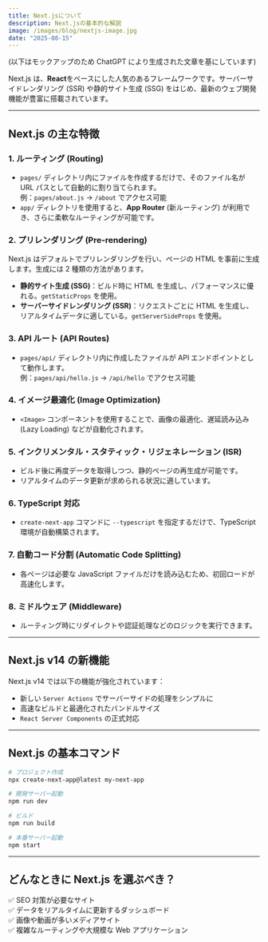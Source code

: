 ```yaml
---
title: Next.jsについて
description: Next.jsの基本的な解説
image: /images/blog/nextjs-image.jpg
date: "2025-08-15"
---
```


(以下はモックアップのため ChatGPT により生成された文章を基にしています)

Next.js は、**React**をベースにした人気のあるフレームワークです。サーバーサイドレンダリング (SSR) や静的サイト生成 (SSG) をはじめ、最新のウェブ開発機能が豊富に搭載されています。

---

## Next.js の主な特徴

### 1. **ルーティング (Routing)**

- `pages/` ディレクトリ内にファイルを作成するだけで、そのファイル名が URL パスとして自動的に割り当てられます。
  <br />
  例：`pages/about.js` → `/about` でアクセス可能
- `app/` ディレクトリを使用すると、**App Router** (新ルーティング) が利用でき、さらに柔軟なルーティングが可能です。

### 2. **プリレンダリング (Pre-rendering)**

Next.js はデフォルトでプリレンダリングを行い、ページの HTML を事前に生成します。生成には 2 種類の方法があります。

- **静的サイト生成 (SSG)**：ビルド時に HTML を生成し、パフォーマンスに優れる。`getStaticProps` を使用。
- **サーバーサイドレンダリング (SSR)**：リクエストごとに HTML を生成し、リアルタイムデータに適している。`getServerSideProps` を使用。

### 3. **API ルート (API Routes)**

- `pages/api/` ディレクトリ内に作成したファイルが API エンドポイントとして動作します。
  <br />
  例：`pages/api/hello.js` → `/api/hello` でアクセス可能

### 4. **イメージ最適化 (Image Optimization)**

- `<Image>` コンポーネントを使用することで、画像の最適化、遅延読み込み (Lazy Loading) などが自動化されます。

### 5. **インクリメンタル・スタティック・リジェネレーション (ISR)**

- ビルド後に再度データを取得しつつ、静的ページの再生成が可能です。
- リアルタイムのデータ更新が求められる状況に適しています。

### 6. **TypeScript 対応**

- `create-next-app` コマンドに `--typescript` を指定するだけで、TypeScript 環境が自動構築されます。

### 7. **自動コード分割 (Automatic Code Splitting)**

- 各ページは必要な JavaScript ファイルだけを読み込むため、初回ロードが高速化します。

### 8. **ミドルウェア (Middleware)**

- ルーティング時にリダイレクトや認証処理などのロジックを実行できます。

---

## Next.js v14 の新機能

Next.js v14 では以下の機能が強化されています：

- 新しい `Server Actions` でサーバーサイドの処理をシンプルに
- 高速なビルドと最適化されたバンドルサイズ
- `React Server Components` の正式対応

---

## Next.js の基本コマンド

```bash
# プロジェクト作成
npx create-next-app@latest my-next-app

# 開発サーバー起動
npm run dev

# ビルド
npm run build

# 本番サーバー起動
npm start
```

---

## どんなときに Next.js を選ぶべき？

✅ SEO 対策が必要なサイト  
✅ データをリアルタイムに更新するダッシュボード  
✅ 画像や動画が多いメディアサイト  
✅ 複雑なルーティングや大規模な Web アプリケーション

